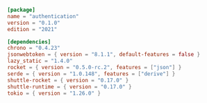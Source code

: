 ```toml Cargo.toml
[package]
name = "authentication"
version = "0.1.0"
edition = "2021"

[dependencies]
chrono = "0.4.23"
jsonwebtoken = { version = "8.1.1", default-features = false }
lazy_static = "1.4.0"
rocket = { version = "0.5.0-rc.2", features = ["json"] }
serde = { version = "1.0.148", features = ["derive"] }
shuttle-rocket = { version = "0.17.0" }
shuttle-runtime = { version = "0.17.0" }
tokio = { version = "1.26.0" }

```
